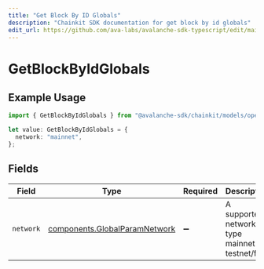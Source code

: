```yaml
---
title: "Get Block By ID Globals"
description: "Chainkit SDK documentation for get block by id globals"
edit_url: https://github.com/ava-labs/avalanche-sdk-typescript/edit/main/chainkit/docs/models/operations/getblockbyidglobals.md
---
```


# GetBlockByIdGlobals

## Example Usage

```typescript
import { GetBlockByIdGlobals } from "@avalanche-sdk/chainkit/models/operations";

let value: GetBlockByIdGlobals = {
  network: "mainnet",
};
```

## Fields

| Field                                                                          | Type                                                                           | Required                                                                       | Description                                                                    | Example                                                                        |
| ------------------------------------------------------------------------------ | ------------------------------------------------------------------------------ | ------------------------------------------------------------------------------ | ------------------------------------------------------------------------------ | ------------------------------------------------------------------------------ |
| `network`                                                                      | [components.GlobalParamNetwork](https://github.com/ava-labs/avalanche-sdk-typescript/blob/main/chainkit/models/components/globalparamnetwork.md) | :heavy_minus_sign:                                                             | A supported network type mainnet or testnet/fuji.                              | mainnet                                                                        |